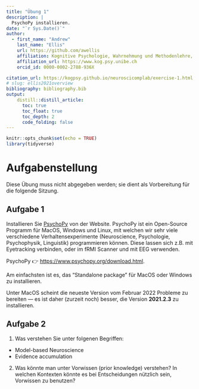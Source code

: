 ```yaml
---
title: "Übung 1"
description: |
  PsychoPy installieren.
date: "`r Sys.Date()`"
author:
  - first_name: "Andrew"
    last_name: "Ellis"
    url: https://github.com/awellis
    affiliation: Kognitive Psychologie, Wahrnehmung und Methodenlehre, Universität Bern 
    affiliation_url: https://www.kog.psy.unibe.ch
    orcid_id: 0000-0002-2788-936X

citation_url: https://kogpsy.github.io/neuroscicomplab/exercise-1.html
# slug: ellis2021overview
bibliography: bibliography.bib
output: 
    distill::distill_article:
      toc: true
      toc_float: true
      toc_depth: 2
      code_folding: false
---
```


```r
knitr::opts_chunk$set(echo = TRUE)
library(tidyverse)
```

# Aufgabenstellung

:::exercise
Diese Übung muss nicht abgegeben werden; sie dient als Vorbereitung für die folgende Sitzung.
:::


## Aufgabe 1

Installieren Sie [PsychoPy](https://www.psychopy.org) von der Website. PsychoPy ist ein Open-Source Programm für MacOS, Windows und Linux, mit welchen wir sehr viele verschiedene Verhaltensexperimente (Neuroscience, Psychologie, Psychophysik, Linguistik) programmieren können. Diese lassen sich z.B. mit Eyetracking verbinden, oder im fRMI Scanner und mit EEG verwenden.

PsychoPy 👉 [https://www.psychopy.org/download.html](https://www.psychopy.org/download.html). 

Am einfachsten ist es, das "Standalone package" für MacOS oder Windows zu installieren. 

<aside> Unter MacOS scheint die neueste Version vom Februar 2022 Probleme zu bereiten --- es ist daher (zurzeit noch) besser, die Version **2021.2.3** zu installieren.</aside>





## Aufgabe 2 

1) Was verstehen Sie unter folgenen Begriffen:
  - Model-based Neuroscience
  - Evidence accumulation

2) Was könnte man unter Vorwissen (prior knowledge) verstehen? In welchen Kontexten könnte es bei Entscheidungen nützlich sein, Vorwissen zu benutzen?

